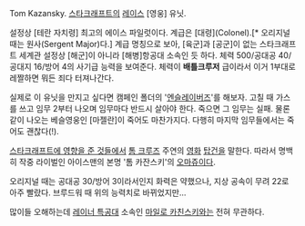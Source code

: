 Tom Kazansky. [[스타크래프트]]의 [[레이스]] [영웅] 유닛.

설정상 [테란 자치령] 최고의 에이스 파일럿이다. 계급은 [대령](Colonel).[* 오리지널 때는 원사(Sergent Major)다.] 계급 명칭으로 보아, [육군]과 [공군]이 없는 스타크래프트 세계관 설정상 [해군]이 아니라 [해병]항공대 소속인 듯 하다. 체력 500/공대공 40/공대지 16/방어 4의 사기급 능력을 보여준다. 체력이 '''배틀크루저''' 급이라서 이거 1부대로 레짤하면 뭐든 죄다 터져나간다.

실제로 이 유닛을 만지고 싶다면 캠페인 폴더의 '[[엔슬레이버즈]]'를 해보자. 고칠 때 가스를 쓰고 임무 2부터 나오며 임무마다 반드시 살아야 한다. 죽으면 그 임무는 실패. 물론 같이 나오는 베슬영웅인 [마젤란]이 죽어도 마찬가지다. 다행히 마지막 임무들에서는 죽어도 괜찮다(!).

[[스타크래프트에 영향을 준 것들]]에서 [[톰 크루즈]] 주연의 [[영화]] [[탑건]]을 말한다. 따라서 명백히 작중 라이벌인 아이스맨의 본명 '톰 카잔스키'의 [[오마쥬]]이다.

오리지널 때는 공대공 30/방어 3이라서인지 화력은 약했으나, 지상 공속이 무려 22로 아주 빨랐다. 브루드워 때 위의 능력치로 바뀌었지만...

많이들 오해하는데 [[레이너 특공대]] 소속인 [[마일로 카친스키]]와는 전혀 무관하다.
